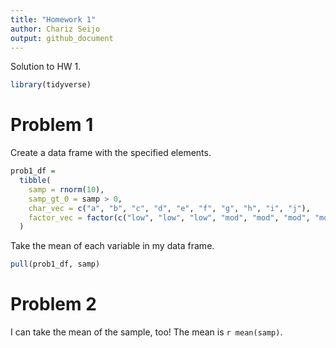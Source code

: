 ```yaml
---
title: "Homework 1"
author: Chariz Seijo
output: github_document
---
```


Solution to HW 1. 

```r
library(tidyverse)
```


# Problem 1

Create a data frame with the specified elements.

```r
prob1_df =
  tibble(
    samp = rnorm(10),
    samp_gt_0 = samp > 0,
    char_vec = c("a", "b", "c", "d", "e", "f", "g", "h", "i", "j"),
    factor_vec = factor(c("low", "low", "low", "mod", "mod", "mod", "mod", "high", "high", "high"))
  )
```

Take the mean of each variable in my data frame.

```r
pull(prob1_df, samp)
```


# Problem 2

I can take the mean of the sample, too!
The mean is `r mean(samp)`.
